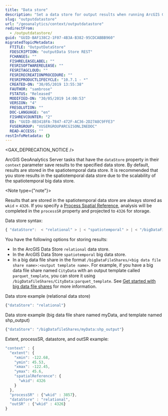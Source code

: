 ```yaml
---
title: "Data store"
description: "Set a data store for output results when running ArcGIS GeoAnalytics Server tasks."
slug: "outputdatastore"
url: "/geoanalytics/context/outputdatastore"
redirectFrom:
  - /outputdatastore/
guid: "GUID-BAF138C2-1F07-4B3A-B382-95CDCABBB960"
migratedTopicMetadata:
  FTITLE: "OutputDataStore"
  FDESCRIPTION: "outputData Store REST"
  FCHANGES: ""
  FISHRELEASELABEL: ""
  FESRISOFTWARERELEASE: ""
  FESRITAGCLOUD: ""
  FESRIRECREATIONPROCEDURE: ""
  FESRIPRODUCTLIFECYCLE: "10.7.1 - *"
  CREATED-ON: "30/05/2019 13:55:38"
  FAUTHOR: "sambrose"
  FSTATUS: "Released"
  MODIFIED-ON: "30/05/2019 14:00:53"
  VERSION: "4"
  FRESOLUTION: ""
  DOC-LANGUAGE: "en"
  FISHREVCOUNTER: "2"
  ED: "GUID-8B3418FA-7847-472F-AC36-2D27A8C9FFE3"
  FUSERGROUP: "VUSERGROUPARCGISONLINEDOC"
  READ-ACCESS: ""
restInfoMetadata: {}
---
```


<GAX_DEPRECATION_NOTICE />

ArcGIS GeoAnalytics Server tasks that have the `dataStore` property in their `context` parameter save results to the
specified data store. By default, results are stored in the spatiotemporal data store. It is recommended that you store
results in the spatiotemporal data store due to the scalability of the spatiotemporal big data store.

<Note type={"note"}>

Results that are stored in the spatiotemporal data store are always stored as `wkid` = `4326`. If you specify a
[Process Spatial Reference](/process-spatial-reference), analysis will be completed in the `processSR` property and
projected to `4326` for storage.

</Note>

Data store syntax:

```javascript
{ "dataStore":  < "relational" > | < "spatiotemporal" > | < "/bigDataFileShares/<big data file share name>:<output template name>" >}
```

You have the following options for storing results:

-   In the ArcGIS Data Store `relational` data store.
-   In the ArcGIS Data Store `spatiotemporal` big data store.
-   In a big data file share in the format `/bigDataFileShares/<big data file share name>:<output template name>`. For
example, if you have a big data file share named `CityData` with an output template called `parquet_template`,
you can store it using `/bigDatafileShares/CityData:parquet_template`. See [Get started with big data file shares](https://enterprise.arcgis.com/en/geoanalytics/latest/perform-analysis/what-is-a-big-data-file-share.htm) for more information.

Data store example (relational data store)

```javascript
{"dataStore": "relational"}
```

Data store example (big data file share named myData, and template named shp_output)

```javascript
{"dataStore": "/bigDatafileShares/myData:shp_output"}
```

Extent, processSR, datastore, and outSR example:

```javascript
"context" : {
  "extent": {
    "xmin": -122.68,
    "ymin": 45.53,
    "xmax": -122.45,
    "ymax": 45.6,
    "spatialReference": {
      "wkid": 4326
    }
  },
  "processSR" : {"wkid" : 3857},
  "dataStore" : "relational",
  "outSR" : {"wkid" : 4326}
}
```

 
